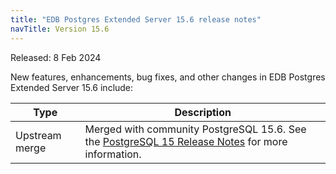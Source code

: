 ```yaml
---
title: "EDB Postgres Extended Server 15.6 release notes"
navTitle: Version 15.6
---
```


Released: 8 Feb 2024

New features, enhancements, bug fixes, and other changes in EDB Postgres Extended Server 15.6 include:

|      Type      |                                                                       Description                                                                        |     
| -------------- | -------------------------------------------------------------------------------------------------------------------------------------------------------- |
| Upstream merge | Merged with community PostgreSQL 15.6. See the [PostgreSQL 15 Release Notes](https://www.postgresql.org/docs/15/release-15-6.html) for more information. |     
 



